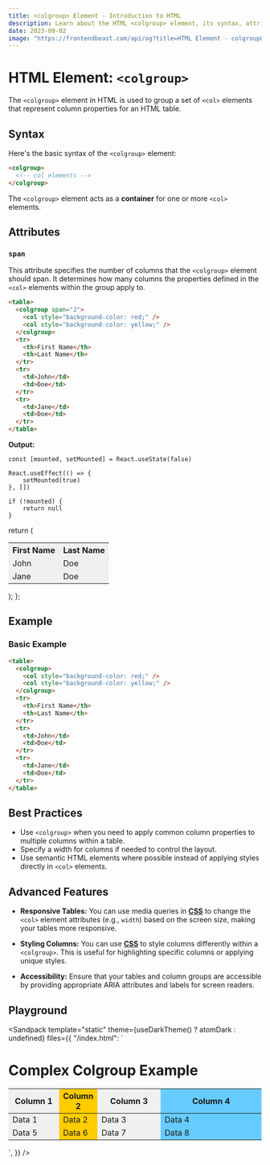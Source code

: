 ```yaml
---
title: <colgroup> Element - Introduction to HTML
description: Learn about the HTML <colgroup> element, its syntax, attributes, best practices, and more.
date: 2023-09-02
image: "https://frontendbeast.com/api/og?title=HTML Element - colgroup&desc=Learn about the colgroup element, its syntax, attributes, best practices."
---
```



# HTML Element: `<colgroup>`

The `<colgroup>` element in HTML is used to group a set of `<col>` elements that represent column properties for an HTML table.

## Syntax

Here's the basic syntax of the `<colgroup>` element:

```html showLineNumbers /colgroup/
<colgroup>
  <!-- col elements -->
</colgroup>
```

The `<colgroup>` element acts as a **container** for one or more `<col>` elements.

## Attributes

### `span`

This attribute specifies the number of columns that the `<colgroup>` element should span. It determines how many columns the properties defined in the `<col>` elements within the group apply to.

```html showLineNumbers /span/
<table>
  <colgroup span="2">
    <col style="background-color: red;" />
    <col style="background-color: yellow;" />
  </colgroup>
  <tr>
    <th>First Name</th>
    <th>Last Name</th>
  </tr>
  <tr>
    <td>John</td>
    <td>Doe</td>
  </tr>
  <tr>
    <td>Jane</td>
    <td>Doe</td>
  </tr>
</table>
```

**Output:**

    const [mounted, setMounted] = React.useState(false)

    React.useEffect(() => {
        setMounted(true)
    }, [])

    if (!mounted) {
        return null
    }

return (

<table>
  <colgroup span="2">
    <col style={{ backgroundColor: "red" }} />
    <col style={{ backgroundColor: "yellow" }} />
  </colgroup>
  <tr>
    <th>First Name</th>
    <th>Last Name</th>
  </tr>
  <tr>
    <td>John</td>
    <td>Doe</td>
  </tr>
  <tr>
    <td>Jane</td>
    <td>Doe</td>
  </tr>
</table>
); };

<ColgroupExample />

## Example

### Basic Example

```html showLineNumbers /colgroup/
<table>
  <colgroup>
    <col style="background-color: red;" />
    <col style="background-color: yellow;" />
  </colgroup>
  <tr>
    <th>First Name</th>
    <th>Last Name</th>
  </tr>
  <tr>
    <td>John</td>
    <td>Doe</td>
  </tr>
  <tr>
    <td>Jane</td>
    <td>Doe</td>
  </tr>
</table>
```

## Best Practices

- Use `<colgroup>` when you need to apply common column properties to multiple columns within a table.
- Specify a width for columns if needed to control the layout.
- Use semantic HTML elements where possible instead of applying styles directly in `<col>` elements.

## Advanced Features

- **Responsive Tables:** You can use media queries in [**CSS**](/css) to change the `<col>` element attributes (e.g., `width`) based on the screen size, making your tables more responsive.

- **Styling Columns:** You can use [**CSS**](/css) to style columns differently within a `<colgroup>`. This is useful for highlighting specific columns or applying unique styles.

- **Accessibility:** Ensure that your tables and column groups are accessible by providing appropriate ARIA attributes and labels for screen readers.

## Playground

<Sandpack
  template="static"
  theme={useDarkTheme() ? atomDark : undefined}
  files={{
    "/index.html": `<!DOCTYPE html>
<html lang="en">
<head>
  <meta charset="UTF-8">
  <meta name="viewport" content="width=device-width, initial-scale=1.0">
  <title>Complex Colgroup Example</title>
  <style>
    table {
      border-collapse: collapse;
      width: 100%;
    }

    th, td {
      border: 1px solid #ccc;
      padding: 10px;
      text-align: center;
    }

    colgroup {
      background-color: #f0f0f0;
    }

    colgroup .highlight {
      background-color: #ffcc00;
      font-weight: bold;
    }

    colgroup .accent {
      background-color: #66ccff;
      color: white;
    }

  </style>
</head>
<body>
  <h1>Complex Colgroup Example</h1>
  <table>
    <colgroup>
      <col width="20%">
      <col width="15%" class="highlight">
      <col width="25%">
      <col width="40%" class="accent">
    </colgroup>
    <thead>
      <tr>
        <th>Column 1</th>
        <th>Column 2</th>
        <th>Column 3</th>
        <th>Column 4</th>
      </tr>
    </thead>
    <tbody>
      <tr>
        <td>Data 1</td>
        <td>Data 2</td>
        <td>Data 3</td>
        <td>Data 4</td>
      </tr>
      <tr>
        <td>Data 5</td>
        <td>Data 6</td>
        <td>Data 7</td>
        <td>Data 8</td>
      </tr>
    </tbody>
  </table>
</body>
</html>`,
  }}
/>
